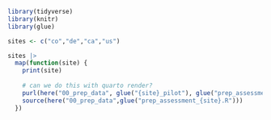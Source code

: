 ```r
library(tidyverse)
library(knitr)
library(glue)

sites <- c("co","de","ca","us")

sites |>
  map(function(site) {
    print(site)
    
    # can we do this with quarto render?
    purl(here("00_prep_data", glue("{site}_pilot"), glue("prep_assessment_{site}.qmd")))
    source(here("00_prep_data",glue("prep_assessment_{site}.R")))
  })
```

